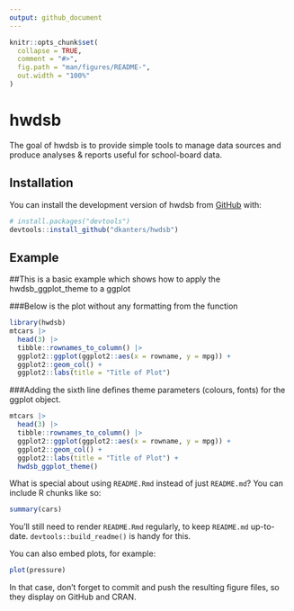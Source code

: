 ```yaml
---
output: github_document
---
```


<!-- README.md is generated from README.Rmd. Please edit that file -->

```r
knitr::opts_chunk$set(
  collapse = TRUE,
  comment = "#>",
  fig.path = "man/figures/README-",
  out.width = "100%"
)
```

# hwdsb

<!-- badges: start -->
<!-- badges: end -->

The goal of hwdsb is to provide simple tools to manage data sources and produce analyses & reports useful for school-board data.

## Installation

You can install the development version of hwdsb from [GitHub](https://github.com/) with:

``` r
# install.packages("devtools")
devtools::install_github("dkanters/hwdsb")
```

## Example

##This is a basic example which shows how to apply the hwdsb_ggplot_theme to a ggplot

###Below is the plot without any formatting from the function
```r
library(hwdsb)
mtcars |>
  head(3) |>
  tibble::rownames_to_column() |>
  ggplot2::ggplot(ggplot2::aes(x = rowname, y = mpg)) +
  ggplot2::geom_col() +
  ggplot2::labs(title = "Title of Plot") 
```
###Adding the sixth line defines theme parameters (colours, fonts) for the ggplot object.
```r
mtcars |>
  head(3) |>
  tibble::rownames_to_column() |>
  ggplot2::ggplot(ggplot2::aes(x = rowname, y = mpg)) +
  ggplot2::geom_col() +
  ggplot2::labs(title = "Title of Plot") + 
  hwdsb_ggplot_theme()
```

What is special about using `README.Rmd` instead of just `README.md`? You can include R chunks like so:

```r
summary(cars)
```

You'll still need to render `README.Rmd` regularly, to keep `README.md` up-to-date. `devtools::build_readme()` is handy for this.

You can also embed plots, for example:

```r
plot(pressure)
```

In that case, don't forget to commit and push the resulting figure files, so they display on GitHub and CRAN.
